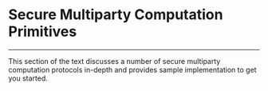 # Secure Multiparty Computation Primitives

---

This section of the text discusses a number of secure
multiparty computation protocols in-depth and
provides sample implementation to get you started.